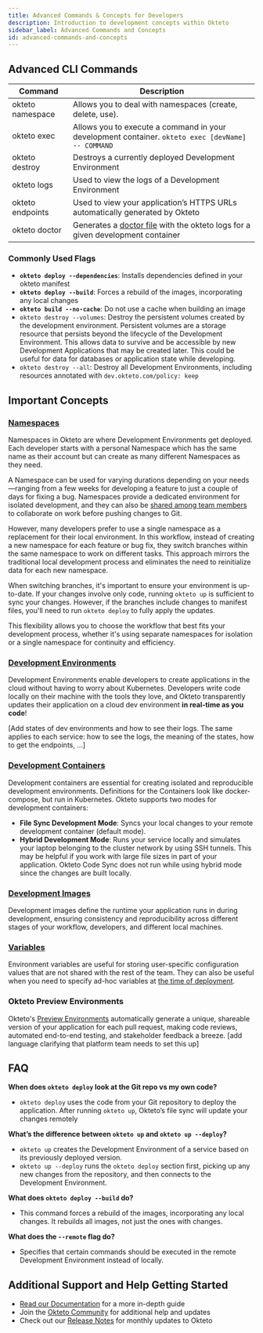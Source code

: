 ```yaml
---
title: Advanced Commands & Concepts for Developers
description: Introduction to development concepts within Okteto
sidebar_label: Advanced Commands and Concepts
id: advanced-commands-and-concepts
---
```



## Advanced CLI Commands

| Command          | Description                                                                                                                 |
| ---------------- | --------------------------------------------------------------------------------------------------------------------------- |
| okteto namespace | Allows you to deal with namespaces (create, delete, use).                                                                   |
| okteto exec      | Allows you to execute a command in your development container. `okteto exec [devName] -- COMMAND`                           |
| okteto destroy   | Destroys a currently deployed Development Environment                                                                       |
| okteto logs      | Used to view the logs of a Development Environment                                                                          |
| okteto endpoints | Used to view your application’s HTTPS URLs automatically generated by Okteto                                                |
| okteto doctor    | Generates a [doctor file](reference/okteto-cli.mdx#doctor) with the okteto logs for a given development container           |

### Commonly Used Flags

- **`okteto deploy --dependencies`**: Installs dependencies defined in your okteto manifest
- **`okteto deploy --build`**: Forces a rebuild of the images, incorporating any local changes
- **`okteto build --no-cache`**: Do not use a cache when building an image
- `okteto destroy --volumes`: Destroy the persistent volumes created by the development environment. Persistent volumes are a storage resource that persists beyond the lifecycle of the Development Environment. This allows data to survive and be accessible by new Development Applications that may be created later. This could be useful for data for databases or application state while developing.
- `okteto destroy --all`: Destroy all Development Environments, including resources annotated with `dev.okteto.com/policy: keep`

## Important Concepts

### [Namespaces](core/namespaces.mdx)

Namespaces in Okteto are where Development Environments get deployed. Each developer starts with a personal Namespace which has the same name as their account but can create as many different Namespaces as they need.

A Namespace can be used for varying durations depending on your needs—ranging from a few weeks for developing a feature to just a couple of days for fixing a bug. Namespaces provide a dedicated environment for isolated development, and they can also be [shared among team members](core/namespaces.mdx#sharing-and-collaboration-with-namespaces) to collaborate on work before pushing changes to Git.

However, many developers prefer to use a single namespace as a replacement for their local environment. In this workflow, instead of creating a new namespace for each feature or bug fix, they switch branches within the same namespace to work on different tasks. This approach mirrors the traditional local development process and eliminates the need to reinitialize data for each new namespace.

When switching branches, it's important to ensure your environment is up-to-date. If your changes involve only code, running `okteto up` is sufficient to sync your changes. However, if the branches include changes to manifest files, you'll need to run `okteto deploy` to fully apply the updates.

This flexibility allows you to choose the workflow that best fits your development process, whether it's using separate namespaces for isolation or a single namespace for continuity and efficiency.

### [Development Environments](development/index.mdx)

Development Environments enable developers to create applications in the cloud without having to worry about Kubernetes. Developers write code locally on their machine with the tools they love, and Okteto transparently updates their application on a cloud dev environment **in real-time as you code**!

[Add states of dev environments and how to see their logs. The same applies to each service: how to see the logs, the meaning of the states, how to get the endpoints, …]

### [Development Containers](development/containers/index.mdx)

Development containers are essential for creating isolated and reproducible development environments. Definitions for the Containers look like docker-compose, but run in Kubernetes. Okteto supports two modes for development containers:

- **File Sync Development Mode**: Syncs your local changes to your remote development container (default mode).
- **Hybrid Development Mode**: Runs your service locally and simulates your laptop belonging to the cluster network by using SSH tunnels. This may be helpful if you work with large file sizes in part of your application. Okteto Code Sync does not run while using hybrid mode since the changes are built locally.

### [Development Images](development/images.mdx)

Development images define the runtime your application runs in during development, ensuring consistency and reproducibility across different stages of your workflow, developers, and different local machines.

### [Variables](core/okteto-variables.mdx#user-variables)

Environment variables are useful for storing user-specific configuration values that are not shared with the rest of the team. They can also be useful when you need to specify ad-hoc variables at [the time of deployment](core/okteto-variables.mdx#deployment-variables).

### Okteto Preview Environments

Okteto's [Preview Environments](previews/index.mdx) automatically generate a unique, shareable version of your application for each pull request, making code reviews, automated end-to-end testing, and stakeholder feedback a breeze. [add language clarifying that platform team needs to set this up]

## FAQ

**When does `okteto deploy` look at the Git repo vs my own code?**

- `okteto deploy` uses the code from your Git repository to deploy the application. After running `okteto up`, Okteto’s file sync will update your changes remotely

**What’s the difference between `okteto up` and `okteto up --deploy`?**

- `okteto up` creates the Development Environment of a service based on its previously deployed version.
- `okteto up --deploy` runs the `okteto deploy` section first, picking up any new changes from the repository, and then connects to the Development Environment.

**What does `okteto deploy --build` do?**

- This command forces a rebuild of the images, incorporating any local changes. It rebuilds all images, not just the ones with changes.

**What does the `--remote` flag do?**

- Specifies that certain commands should be executed in the remote Development Environment instead of locally.

## Additional Support and Help Getting Started

- [Read our Documentation](https://www.okteto.com/docs/) for a more in-depth guide
- Join the [Okteto Community](https://community.okteto.com/) for additional help and updates
- Check out our [Release Notes](https://www.okteto.com/docs/release-notes/) for monthly updates to Okteto
